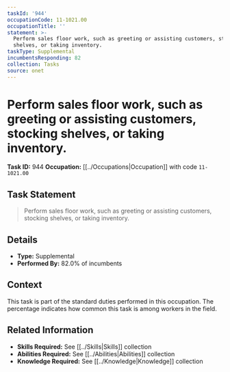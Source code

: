 ```yaml
---
taskId: '944'
occupationCode: 11-1021.00
occupationTitle: ''
statement: >-
  Perform sales floor work, such as greeting or assisting customers, stocking
  shelves, or taking inventory.
taskType: Supplemental
incumbentsResponding: 82
collection: Tasks
source: onet
---
```

# Perform sales floor work, such as greeting or assisting customers, stocking shelves, or taking inventory.

**Task ID:** 944
**Occupation:** [[../Occupations|Occupation]] with code `11-1021.00`

## Task Statement

> Perform sales floor work, such as greeting or assisting customers, stocking shelves, or taking inventory.

## Details

- **Type:** Supplemental
- **Performed By:** 82.0% of incumbents

## Context

This task is part of the standard duties performed in this occupation. The percentage indicates how common this task is among workers in the field.

## Related Information

- **Skills Required:** See [[../Skills|Skills]] collection
- **Abilities Required:** See [[../Abilities|Abilities]] collection
- **Knowledge Required:** See [[../Knowledge|Knowledge]] collection
